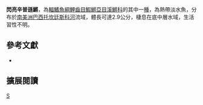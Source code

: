 {{Speciesbox 
| taxon = Simpsonichthys radiosus
| status = NE
| status_system = IUCN3.1
| authority =  [[Costa|Costa]] & [[Brasil|Brasil]], 2004
| synonyms = 
}}
'''閃亮辛普遜鱂'''，為[[輻鰭魚綱|輻鰭魚綱]][[鯉齒目|鯉齒目]][[鰕鱂亞目|鰕鱂亞目]][[溪鱂科|溪鱂科]]的其中一[[種|種]]，為熱帶淡水魚，分布於[[南美洲|南美洲]][[巴西|巴西]][[托坎廷斯科河|托坎廷斯科河]]流域，體長可達2.9公分，棲息在底中層水域，生活習性不明。
== 參考文獻 ==
*{{FishBase_species|genus=Simpsonichthys|species=radiosus|year=2014|month=9}}

== 擴展閱讀 ==
{{refbegin}}
{{wikispecies-inline|Simpsonichthys radiosus 閃亮辛普遜鱂}}
{{refend}}
{{Taxonbar|from=Q6410499}}

[[Category:辛普遜鱂屬|S]]